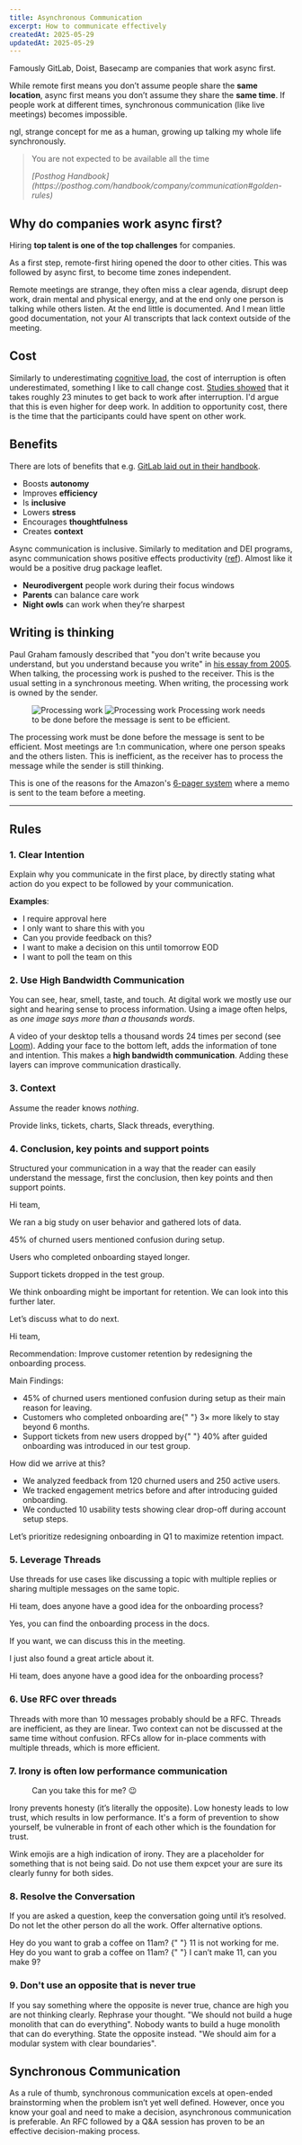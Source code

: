 ```yaml
---
title: Asynchronous Communication
excerpt: How to communicate effectively
createdAt: 2025-05-29
updatedAt: 2025-05-29
---
```


Famously GitLab, Doist, Basecamp are companies that work async first.

While remote first means you don’t assume people share the **same location**, async first means you don’t assume they share the **same time**. If people work at different times, synchronous communication (like live meetings) becomes impossible.

ngl, strange concept for me as a human, growing up talking my whole life synchronously.

> You are not expected to be available all the time
>
> <cite>
>   [Posthog
>   Handbook](https://posthog.com/handbook/company/communication#golden-rules)
> </cite>

## Why do companies work async first?

Hiring **top talent is one of the top challenges** for companies.

As a first step, remote-first hiring opened the door to other cities. This was followed by async first, to become time zones independent.

Remote meetings are strange, they often miss a clear agenda, disrupt deep work, drain mental and physical energy, and at the end only one person is talking while others listen. At the end little is documented. And I mean little good documentation, not your AI transcripts that lack context outside of the meeting.

## Cost

Similarly to underestimating [cognitive load](https://github.com/zakirullin/cognitive-load), the cost of interruption is often underestimated, something I like to call change cost. [Studies showed](https://dl.acm.org/doi/abs/10.1145/1357054.1357072) that it takes roughly 23 minutes to get back to work after interruption. I'd argue that this is even higher for deep work. In addition to opportunity cost, there is the time that the participants could have spent on other work.

## Benefits

There are lots of benefits that e.g. [GitLab laid out in their handbook](https://handbook.gitlab.com/handbook/company/culture/all-remote/asynchronous/).

- Boosts **autonomy**
- Improves **efficiency**
- Is **inclusive**
- Lowers **stress**
- Encourages **thoughtfulness**
- Creates **context**

Async communication is inclusive. Similarly to meditation and DEI programs, async communication shows positive effects productivity ([ref](https://www.mckinsey.com/featured-insights/diversity-and-inclusion/diversity-matters-even-more-the-case-for-holistic-impact)). Almost like it would be a positive drug package leaflet.

- **Neurodivergent** people work during their focus windows
- **Parents** can balance care work
- **Night owls** can work when they’re sharpest

## Writing is thinking

Paul Graham famously described that "you don't write because you understand, but you understand because you write" in [his essay from 2005](https://www.paulgraham.com/writing44.html). When talking, the processing work is pushed to the receiver. This is the usual setting in a synchronous meeting. When writing, the processing work is owned by the sender.

<Figure>
  <FigureContent className="p-0">
    <Image
      src="/static/images/blog/async-processing-dark.png"
      className="hidden dark:block"
      srcdark="/static/images/blog/async-processing-dark.png"
      alt="Processing work"
    />
    <Image
      src="/static/images/blog/async-processing.png"
      className="dark:hidden"
      srcdark="/static/images/blog/async-processing-dark.png"
      alt="Processing work"
    />
  </FigureContent>
  <FigureCaption>
    Processing work needs to be done before the message is sent to be efficient.
  </FigureCaption>
</Figure>

The processing work must be done before the message is sent to be efficient. Most meetings are 1:n communication, where one person speaks and the others listen. This is inefficient, as the receiver has to process the message while the sender is still thinking.

This is one of the reasons for the Amazon's [6-pager system](https://www.google.com/search?q=Amazons+6+Pager+system) where a memo is sent to the team before a meeting.

---

## Rules

### 1. Clear Intention

Explain why you communicate in the first place, by directly stating what action do you expect to be followed by your communication.

<div className="mb-4" />

**Examples**:

- I require approval here
- I only want to share this with you
- Can you provide feedback on this?
- I want to make a decision on this until tomorrow EOD
- I want to poll the team on this

### 2. Use High Bandwidth Communication

You can see, hear, smell, taste, and touch. At digital work we mostly use our sight and hearing sense to process information. Using a image often helps, as _one image says more than a thousands words_.

A video of your desktop tells a thousand words 24 times per second (see [Loom](https://www.loom.com)). Adding your face to the bottom left, adds the information of tone and intention. This makes a **high bandwidth communication**. Adding these layers can improve communication drastically.

### 3. Context

Assume the reader knows _nothing_.

Provide links, tickets, charts, Slack threads, everything.

### 4. Conclusion, key points and support points

Structured your communication in a way that the reader can easily understand the message, first the conclusion, then key points and then support points.

<ExampleGroup className="lg:grid-cols-1">
  <BadExample>
    <SlackMessage name="Alice">
      <p>Hi team,</p>
      <p>
        <span>
          We ran a big study on user behavior and gathered lots of data.
        </span>
      </p>
      <p>
        <span>
          <span className="font-bold">45%</span> of churned users mentioned
          confusion during setup.
        </span>
      </p>
      <p>
        <span>Users who completed onboarding stayed longer.</span>
      </p>
      <p>
        <span>Support tickets dropped in the test group.</span>
      </p>
      <p>
        <span>
          We think onboarding might be important for retention. We can look into
          this further later.
        </span>
      </p>
      <p>
        <span>Let’s discuss what to do next.</span>
      </p>
    </SlackMessage>
  </BadExample>
  <GoodExample>
    <SlackMessage name="Alice">
      <p>Hi team,</p>
      <p>
        <span className="font-semibold">Recommendation:</span> Improve customer
        retention by redesigning the onboarding process.
      </p>
      <p>
        <span className="font-semibold">Main Findings:</span>
      </p>
      <ul>
        <li>
          <span>
            45% of churned users mentioned confusion during setup as their main
            reason for leaving.
          </span>
        </li>
        <li>
          <span>
            Customers who completed onboarding are{" "}
            <span className="font-semi">3×</span> more likely to stay beyond 6
            months.
          </span>
        </li>
        <li>
          <span>
            Support tickets from new users dropped by{" "}
            <span className="font-semi">40%</span> after guided onboarding was
            introduced in our test group.
          </span>
        </li>
      </ul>
      <p>
        <span className="font-semi">How did we arrive at this?</span>
      </p>
      <ul>
        <li>
          <span>
            We analyzed feedback from 120 churned users and 250 active users.
          </span>
        </li>
        <li>
          <span>
            We tracked engagement metrics before and after introducing guided
            onboarding.
          </span>
        </li>
        <li>
          <span>
            We conducted 10 usability tests showing clear drop-off during
            account setup steps.
          </span>
        </li>
      </ul>
      <p>
        <span className="font-semi">
          Let’s prioritize redesigning onboarding in Q1 to maximize retention
          impact.
        </span>
      </p>
    </SlackMessage>
  </GoodExample>
</ExampleGroup>

### 5. Leverage Threads

Use threads for use cases like <span className="font-medium">discussing a topic with multiple replies</span> or <span className="font-medium">sharing multiple messages on the same topic</span>.

<ExampleGroup>
  <BadExample>
    <SlackMessage name="Alice">
      <p>Hi team, does anyone have a good idea for the onboarding process?</p>
    </SlackMessage>
    <SlackMessage name="Bob">
      <p>Yes, you can find the onboarding process in the docs.</p>
    </SlackMessage>
    <SlackMessage name="Bob">
      <p>If you want, we can discuss this in the meeting.</p>
    </SlackMessage>
    <SlackMessage name="Bob">
      <p>I just also found a great article about it.</p>
    </SlackMessage>
  </BadExample>
  <GoodExample>
    <SlackMessage name="Alice">
      <p>Hi team, does anyone have a good idea for the onboarding process?</p>
    </SlackMessage>
    <SlackMessageReply
      replies={[
        { name: "Bob", date: "2025-05-29" },
        { name: "Bob", date: "2025-05-29" },
        { name: "Bob", date: "2025-05-29" },
      ]}
    />

  </GoodExample>
</ExampleGroup>

### 6. Use RFC over threads

Threads with more than 10 messages probably should be a RFC. Threads are inefficient, as they are linear. Two context can not be discussed at the same time without confusion. RFCs allow for in-place comments with multiple threads, which is more efficient.

### 7. Irony is often low performance communication

<Figure>
  <FigureContent>
    <SlackMessage name="Alice">
      <p>Can you take this for me? 😉</p>
    </SlackMessage>
  </FigureContent>
</Figure>

Irony prevents honesty (it’s literally the opposite). Low honesty leads to low trust, which results in low performance. It's a form of prevention to show yourself, be vulnerable in front of each other which is the foundation for trust.

Wink emojis are a high indication of irony. They are a placeholder for something that is not being said. Do not use them expcet your are sure its clearly funny for both sides.

### 8. Resolve the Conversation

If you are asked a question, keep the conversation going until it’s resolved. Do not let the other person do all the work. Offer alternative options.

<div className="mb-4" />

<ExampleGroup>
  <BadExample>
    <div className="flex flex-col gap-2">
      <SlackMessage name="Alice">
        Hey do you want to grab a coffee on 11am?
      </SlackMessage>{" "}
      <SlackMessage name="Bob">11 is not working for me.</SlackMessage>
    </div>
  </BadExample>
  <GoodExample>
    <div className="flex flex-col gap-2">
      <SlackMessage name="Alice">
        Hey do you want to grab a coffee on 11am?
      </SlackMessage>{" "}
      <SlackMessage name="Bob">I can’t make 11, can you make 9?</SlackMessage>
    </div>
  </GoodExample>
</ExampleGroup>

### 9. Don't use an opposite that is never true

If you say something where the opposite is never true, chance are high you are not thinking clearly. Rephrase your thought. "We should not build a huge monolith that can do everything". Nobody wants to build a huge monolith that can do everything. State the opposite instead. "We should aim for a modular system with clear boundaries".

## Synchronous Communication

As a rule of thumb, synchronous communication excels at open-ended brainstorming when the problem isn’t yet well defined. However, once you know your goal and need to make a decision, asynchronous communication is preferable. An RFC followed by a Q&A session has proven to be an effective decision-making process.
